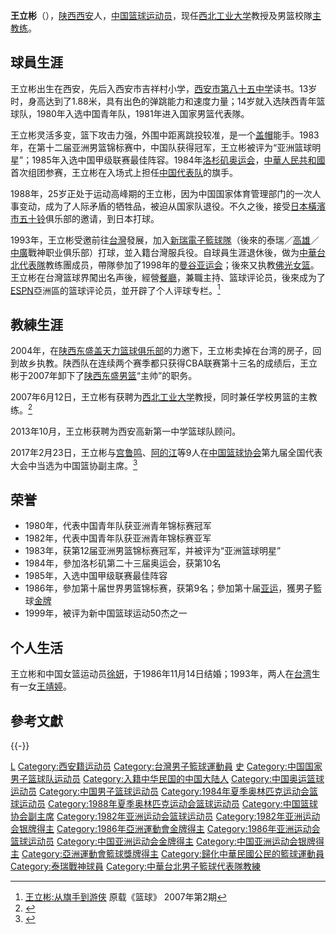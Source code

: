 {{noteTA
|1=zh-cn:盖帽; zh-hk:封阻; zh-tw:阻攻;
}}
{{篮球运动员
|image =
|nickname = 太极
|height = {{height|m=2.02}}
|weight = {{weight|kg=110}}
|team = 前中国国家男子篮球队
|position = [[中锋|中锋]] 
|birth_date = {{birth date and age|1963|3|21}}
|birth_place = {{CHN}}[[陝西省|陝西省]][[西安市|西安市]]
|death_date = 
|death_place = 
|high_school = 西安市第八十五中学
|college = 陕西省体育学校
| nationality ={{PRC}}（1963年－1993年）<br>{{ROC}}（1993年－）
|draft = 
|draft_team = 
|draft_year = 
|career_start = 1981年
|career_end = 1993年
| former_teams = 陕西青年男篮 (1977-1980)<br/>中国青年男篮 (1980-1981)<br/>中国国家男篮 (1981-1988)
|awards = 
“亚洲篮球明星”(1983年)<br>新中国篮球运动50杰(1999年)
}}
'''王立彬'''（{{bd|1963年|3月21日|catIdx=W王}}），[[陕西|陕西]][[西安|西安]]人，[[中国|中国]][[篮球|篮球]][[运动员|运动员]]，现任[[西北工业大学|西北工业大学]]教授及男篮校隊[[教練|主教练]]。

==球員生涯==
王立彬出生在西安，先后入西安市吉祥村小学，[[西安市第八十五中学|西安市第八十五中学]]读书。13岁时，身高达到了1.88米，具有出色的弹跳能力和速度力量；14岁就入选陕西青年篮球队，1980年入选中国青年队，1981年进入国家男篮代表隊。

王立彬灵活多变，篮下攻击力强，外围中距离跳投较准，是一个[[盖帽|盖帽]]能手。1983年，在第十二届亚洲男篮锦标赛中，中国队获得冠军，王立彬被评为“亚洲篮球明星”；1985年入选中国甲级联赛最佳阵容。1984年[[1984年夏季奧林匹克運動會|洛杉矶奥运会]]，[[中華人民共和國|中華人民共和國]]首次组团参赛，王立彬在入场式上担任[[1984年夏季奧林匹克運動會中國代表團|中国代表队]]的旗手。

1988年，25岁正处于运动高峰期的王立彬，因为中国国家体育管理部门的一次人事变动，成为了人际矛盾的牺牲品，被迫从国家队退役。不久之後，接受[[日本|日本]][[橫濱市|橫濱市]][[五十铃|五十铃]]俱乐部的邀请，到日本打球。

1993年，王立彬受邀前往[[台灣|台灣]]發展，加入[[台灣大雲豹籃球隊|新瑞電子籃球隊]]（後來的泰瑞／[[高雄|高雄]]／[[中國廣播公司|中廣]]戰神职业俱乐部）打球，並入籍台灣服兵役。自球員生涯退休後，做为[[中華台北男子籃球代表隊|中華台北代表隊]]教练團成员，帶隊參加了1998年的[[曼谷亚运会|曼谷亚运会]]；後來又执教[[佛光女篮|佛光女篮]]。王立彬在台灣篮球界闖出名声後，經營[[餐廳|餐廳]]，兼職主持、篮球评论员，後來成为了[[ESPN|ESPN]]亞洲區的篮球评论员，並开辟了个人评球专栏。<ref>[http://qkzz.net/magazine/1000-3460/2007/02/974391.htm 王立彬:从旗手到游侠] 原载《篮球》 2007年第2期</ref>

==教練生涯==
2004年，在[[陕西麒麟篮球俱乐部|陕西东盛盖天力篮球俱乐部]]的力邀下，王立彬卖掉在台湾的房子，回到故乡执教。陕西队在连续两个赛季都只获得CBA联赛第十三名的成绩后，王立彬于2007年卸下了[[陕西麒麟篮球俱乐部|陕西东盛男篮]]“主帅”的职务。

2007年6月12日，王立彬有获聘为[[西北工业大学|西北工业大学]]教授，同时兼任学校男篮的主教练。<ref>{{Cite web |url=http://sports.sohu.com/20070613/n250535358.shtml |title=王立彬成西工大教授 任职男篮主教练挺进CUBA |access-date=2009-07-25 |archive-date=2019-08-21 |archive-url=https://web.archive.org/web/20190821212121/http://sports.sohu.com/20070613/n250535358.shtml |dead-url=no }}</ref>

2013年10月，王立彬获聘为西安高新第一中学篮球队顾问。

2017年2月23日，王立彬与[[宫鲁鸣|宫鲁鸣]]、[[阿的江|阿的江]]等9人在[[中国篮球协会|中国篮球协会]]第九届全国代表大会中当选为中国篮协副主席。<ref>{{cite news|url=http://news.hsw.cn/system/2017/0223/668419.shtml|title=姚明当选中国篮协主席 陕西前国手王立彬当选副主席|publisher=华商网|date=2017-02-23|accessdate=2017-08-05|archive-date=2017-08-05|archive-url=https://web.archive.org/web/20170805183041/http://news.hsw.cn/system/2017/0223/668419.shtml|dead-url=no}}</ref>

==荣誉==
*1980年，代表中国青年队获亚洲青年锦标赛冠军
*1982年，代表中国青年队获亚洲青年锦标赛亚军
*1983年，获第12届亚洲男篮锦标赛冠军，并被评为“亚洲篮球明星”
*1984年，參加洛杉矶第二十三届奥运会，获第10名
*1985年，入选中国甲级联赛最佳阵容
*1986年，參加第十届世界男篮锦标赛，获第9名；參加第十届[[亞洲運動會|亚运]]，獲男子籃球[[金牌|金牌]]
*1999年，被评为新中国篮球运动50杰之一

==个人生活==
王立彬和中国女篮运动员[[徐妍|徐妍]]，于1986年11月14日结婚；1993年，两人在[[台湾|台湾]]生有一女[[王靖婷|王靖婷]]。

== 參考文獻 ==
{{Reflist}}

{{-}}
{{start box}}
{{s-sports}}
{{s-before|马跃南}}
{{s-title|[[陕西麒麟篮球俱乐部|陕西男子篮球队]]主教练|2004年6月─2007年6月}}
{{s-after|斯特凡}}
{{s-sports|oly}}
{{s-none|''首任''}}
{{s-title|{{PRC}}[[夏季奥林匹克运动会|夏奥会]]代表团[[奧林匹克運動會中國代表團#夏季奥运会_2|开幕式旗手]] |[[1984年夏季奥林匹克运动会|1984年夏季奥林匹克运动会]]·{{USA}}[[洛杉矶|洛杉矶]]}}
{{s-after|[[宋涛_(篮球运动员)|宋涛]]}}
{{end box}}

{{新中国篮球50杰}}
{{1982年男篮世锦赛中国队阵容}}
{{1983年男篮亚锦赛中国队阵容}}
{{1984年奥运会男子篮球中国参赛名单}}
{{1985年男篮亚锦赛中国队阵容}}
{{1986年男篮世锦赛中国队阵容}}
{{1987年男篮亚锦赛中国队阵容}}
{{1988年奥运会男子篮球中国参赛名单}}

{{Authority control}}
{{DEFAULTSORT:W}}
[[Category:王姓|L]]
[[Category:西安籍运动员|Category:西安籍运动员]]
[[Category:台灣男子籃球運動員|Category:台灣男子籃球運動員]]
[[Category:中華職籃外籍球員|史]]
[[Category:中国国家男子篮球队运动员|Category:中国国家男子篮球队运动员]]
[[Category:入籍中华民国的中国大陆人|Category:入籍中华民国的中国大陆人]]
[[Category:中国奥运篮球运动员|Category:中国奥运篮球运动员]]
[[Category:中国男子篮球运动员|Category:中国男子篮球运动员]]
[[Category:1984年夏季奥林匹克运动会篮球运动员|Category:1984年夏季奥林匹克运动会篮球运动员]]
[[Category:1988年夏季奥林匹克运动会篮球运动员|Category:1988年夏季奥林匹克运动会篮球运动员]]
[[Category:中国篮球协会副主席|Category:中国篮球协会副主席]]
[[Category:1982年亚洲运动会篮球运动员|Category:1982年亚洲运动会篮球运动员]]
[[Category:1982年亚洲运动会银牌得主|Category:1982年亚洲运动会银牌得主]]
[[Category:1986年亞洲運動會金牌得主|Category:1986年亞洲運動會金牌得主]]
[[Category:1986年亚洲运动会篮球运动员|Category:1986年亚洲运动会篮球运动员]]
[[Category:中国亚洲运动会金牌得主|Category:中国亚洲运动会金牌得主]]
[[Category:中国亚洲运动会银牌得主|Category:中国亚洲运动会银牌得主]]
[[Category:亞洲運動會籃球獎牌得主|Category:亞洲運動會籃球獎牌得主]]
[[Category:歸化中華民國公民的籃球運動員|Category:歸化中華民國公民的籃球運動員]]
[[Category:泰瑞戰神球員|Category:泰瑞戰神球員]]
[[Category:中華台北男子籃球代表隊教練|Category:中華台北男子籃球代表隊教練]]